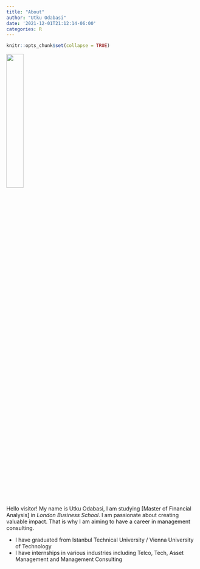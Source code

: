 ```yaml
---
title: "About"
author: "Utku Odabasi"
date: '2021-12-01T21:12:14-06:00'
categories: R
---
```


```r
knitr::opts_chunk$set(collapse = TRUE)
```



![](pic07.jpg ){width=30%}


Hello visitor! My name is Utku Odabasi, I am studying [Master of Financial Analysis] in *London Business School*. I am passionate about creating valuable impact. That is why I am aiming to have a career in management consulting.

* I have graduated from Istanbul Technical University / Vienna University of Technology
* I have internships in various industries including Telco, Tech, Asset Management and Management Consulting